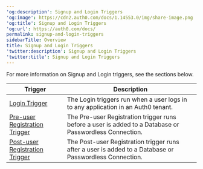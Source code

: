 ---
'og:description': Signup and Login Triggers
'og:image': https://cdn2.auth0.com/docs/1.14553.0/img/share-image.png
'og:title': Signup and Login Triggers
'og:url': https://auth0.com/docs/
permalink: signup-and-login-triggers
sidebarTitle: Overview
title: Signup and Login Triggers
'twitter:description': Signup and Login Triggers
'twitter:title': Signup and Login Triggers
---
For more information on Signup and Login triggers, see the sections below.

<table class="table"><thead>
<tr>
<th>Trigger</th>
<th>Description</th>
</tr>
</thead>
<tbody>
<tr>
<td><a href="/docs/customize/actions/explore-triggers/signup-and-login-triggers/login-trigger">Login Trigger</a></td>
<td>The Login triggers run when a user logs in to any application in an Auth0 tenant.</td>
</tr>
<tr>
<td><a href="/docs/customize/actions/explore-triggers/signup-and-login-triggers/pre-user-registration-trigger">Pre-user Registration Trigger</a></td>
<td>The Pre-user Registration trigger runs before a user is added to a Database or Passwordless Connection.</td>
</tr>
<tr>
<td><a href="/docs/customize/actions/explore-triggers/signup-and-login-triggers/post-user-registration-trigger">Post-user Registration Trigger</a></td>
<td>The Post-user Registration trigger runs after a user is added to a Database or Passwordless Connection.</td>
</tr>
</tbody>
</table>